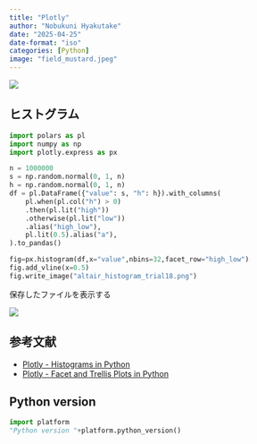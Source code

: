 ```yaml
---
title: "Plotly"
author: "Nobukuni Hyakutake"
date: "2025-04-25"
date-format: "iso"
categories: [Python]
image: "field_mustard.jpeg"
---
```


![](field_mustard.jpeg)

## ヒストグラム

```python
import polars as pl
import numpy as np
import plotly.express as px

n = 1000000
s = np.random.normal(0, 1, n)
h = np.random.normal(0, 1, n)
df = pl.DataFrame({"value": s, "h": h}).with_columns(
    pl.when(pl.col("h") > 0)
    .then(pl.lit("high"))
    .otherwise(pl.lit("low"))
    .alias("high_low"),
    pl.lit(0.5).alias("a"),
).to_pandas()

fig=px.histogram(df,x="value",nbins=32,facet_row="high_low")
fig.add_vline(x=0.5)
fig.write_image("altair_histogram_trial18.png")
```

保存したファイルを表示する

![](altair_histogram_trial18.png)

## 参考文献

- [Plotly - Histograms in Python](https://plotly.com/python/histograms/)
- [Plotly - Facet and Trellis Plots in Python](https://plotly.com/python/facet-plots/)

## Python version

```python
import platform
"Python version "+platform.python_version()
```
